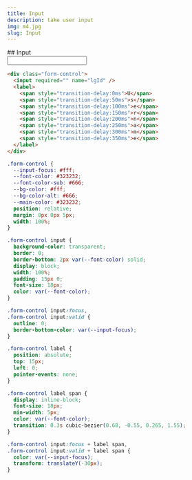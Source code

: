 ```yaml
---
title: Input
description: take user input
img: m4.jpg
slug: Input
---
```



<Preview>
<div slot="description">
## Input
</div>
<Input slot="element"/>

```html
<div class="form-control">
  <input required="" name="lgId" />
  <label>
    <span style="transition-delay:0ms">U</span>
    <span style="transition-delay:50ms">s</span>
    <span style="transition-delay:100ms">e</span>
    <span style="transition-delay:150ms">r</span>
    <span style="transition-delay:200ms">n</span>
    <span style="transition-delay:250ms">a</span>
    <span style="transition-delay:300ms">m</span>
    <span style="transition-delay:350ms">e</span>
  </label>
</div>
```

```css
.form-control {
  --input-focus: #fff;
  --font-color: #323232;
  --font-color-sub: #666;
  --bg-color: #fff;
  --bg-color-alt: #666;
  --main-color: #323232;
  position: relative;
  margin: 0px 0px 5px;
  width: 100%;
}

.form-control input {
  background-color: transparent;
  border: 0;
  border-bottom: 2px var(--font-color) solid;
  display: block;
  width: 100%;
  padding: 15px 0;
  font-size: 18px;
  color: var(--font-color);
}

.form-control input:focus,
.form-control input:valid {
  outline: 0;
  border-bottom-color: var(--input-focus);
}

.form-control label {
  position: absolute;
  top: 15px;
  left: 0;
  pointer-events: none;
}

.form-control label span {
  display: inline-block;
  font-size: 18px;
  min-width: 5px;
  color: var(--font-color);
  transition: 0.3s cubic-bezier(0.68, -0.55, 0.265, 1.55);
}

.form-control input:focus + label span,
.form-control input:valid + label span {
  color: var(--input-focus);
  transform: translateY(-30px);
}
```

</Preview>
